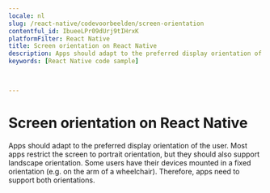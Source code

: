 ```yaml
---
locale: nl
slug: /react-native/codevoorbeelden/screen-orientation
contentful_id: IbueeLPr09dUrj9tIHrxK
platformFilter: React Native
title: Screen orientation on React Native
description: Apps should adapt to the preferred display orientation of the user.
keywords: [React Native code sample]


	
---
```


# Screen orientation on React Native

Apps should adapt to the preferred display orientation of the user. Most apps restrict the screen to portrait orientation, but they should also support landscape orientation. Some users have their devices mounted in a fixed orientation (e.g. on the arm of a wheelchair). Therefore, apps need to support both orientations.

<CodeSample id="screen-orientation" locale="nl" platform="react native"/>